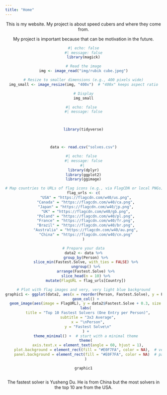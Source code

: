 ```yaml
---
title: "Home"
---
```

<div style="text-align: center;">


This is my website. My project is about speed cubers and where they come from.

My project is important because that can be motivation in the future.


```r
#| echo: false
#| message: false
library(magick)

# Read the image
img <- image_read("img/rubik cube.jpeg")

# Resize to smaller dimensions (e.g., 400 pixels wide)
img_small <- image_resize(img, "400x")  # "400x" keeps aspect ratio

# Display
img_small

```


```r
#| echo: false  
#| message: false



library(tidyverse)



data <- read.csv("solves.csv")
```



```r
#| echo: false  
#| message: false
#| 
library(dplyr)
library(ggplot2)
library(ggimage)

# Map countries to URLs of flag icons (e.g., via FlagCDN or local PNGs)
flag_urls <- c(
  "USA" = "https://flagcdn.com/w40/us.png",
  "Canada" = "https://flagcdn.com/w40/ca.png",
  "Japan" = "https://flagcdn.com/w40/jp.png",
  "UK" = "https://flagcdn.com/w40/gb.png",
  "Poland" = "https://flagcdn.com/w40/pl.png",
  "France" = "https://flagcdn.com/w40/fr.png",
  "Brazil" = "https://flagcdn.com/w40/br.png",
  "Australia" = "https://flagcdn.com/w40/au.png",
  "China" = "https://flagcdn.com/w40/cn.png"
)

# Prepare your data
data2 <- data %>%
  group_by(Person) %>%
  slice_min(Fastest.Solve, with_ties = FALSE) %>%
  ungroup() %>%
  arrange(Fastest.Solve) %>%
  slice_head(n = 10) %>%
  mutate(FlagURL = flag_urls[Country])

# Plot with flag images and very, very light blue background
graphic1 <- ggplot(data2, aes(x = reorder(Person, Fastest.Solve), y = Fastest.Solve, fill = Country)) +
  geom_col() +
  geom_image(aes(image = FlagURL), y = data2$Fastest.Solve + 0.3, size = 0.15) +  # adjust `size` and offset `y`
  labs(
    title = "Top 10 Fastest Solvers (One Entry per Person)",
    subtitle = "3x3 Average",
    x = "\nPerson",
    y = "Fastest Solve\n"
  ) +
  theme_minimal() +  # start with a minimal theme
  theme(
    axis.text.x = element_text(angle = 60, hjust = 1),
    plot.background = element_rect(fill = "#E0F7FA", color = NA),  # very, very light blue
    panel.background = element_rect(fill = "#E0F7FA", color = NA)  # panel background to match
  )

graphic1



```
The fastest solver is Yusheng Du. He is from China but the most solvers in the top 10 are from the USA.

</div>

